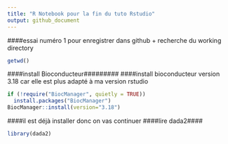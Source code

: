 ```yaml
---
title: "R Notebook pour la fin du tuto Rstudio"
output: github_document
---
```

####essai numéro 1 pour enregistrer dans github + recherche du working directory
```r
getwd()
```
####install Bioconducteur#########
####install bioconducteur version 3.18 car elle est plus adapté à ma version rstudio
```r
if (!require("BiocManager", quietly = TRUE))
  install.packages("BiocManager")
BiocManager::install(version="3.18")
```
####il est déjà installer donc on vas continuer
####lire dada2####
```r
library(dada2)
```
